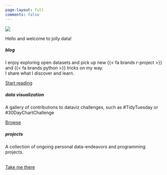 ```yaml
---
page-layout: full
comments: false
---
```


<script src="/assets/scripts/node_modules/typeit/dist/index.umd.js"></script>
<link rel="me" href="https://vis.social/@basepair" />
<link rel="me" href="https://genomic.social/@basepair" />


::: {.grid}

::: {.g-col-12 .g-col-md-10 .g-start-md-2}
![](assets/images/logo_dynamic_hero.webp)
:::

::: {.g-col-12 .g-col-md-10 .g-start-md-2}

::: {.h1 #welcome-message-title}
Hello and welcome to jolly data!
:::

::: {.h3 #welcome-message-title2}
<p class="multipleStrings"></p>
:::

:::


::: {.g-col-12 .g-col-md-4}
<div class="card mb-2">
<div class="card-body">
<h5 class="card-title">blog</h5>
<p class="card-text">I enjoy exploring open datasets and pick up new {{< fa brands r-project >}} and {{< fa brands python >}} tricks on my way.<br>I share what I discover and learn.</p>
<a href="posts.html" class="btn btn-info stretched-link">Start reading</a>
</div>
</div>
:::

::: {.g-col-12 .g-col-md-4}
<div class="card mb-2">
<div class="card-body">
<h5 class="card-title">data visualization</h5>
<p class="card-text">A gallery of contributions to dataviz challenges, such as #TidyTuesday or #30DayChartChallenge</p>
<a href="challenges.html" class="btn btn-warning stretched-link">Browse</a>
</div>
</div>
:::

::: {.g-col-12 .g-col-md-4}
<div class="card mb-2">
<div class="card-body">
<h5 class="card-title">projects</h5>
<p class="card-text">A collection of ongoing personal data-endeavors and programming projects.</p><br>
<a href="projects.html" class="btn btn-danger stretched-link">Take me there</a>
</div>
</div>
:::

:::


<script type="text/plain" cookie-consent="functionality" src="/assets/scripts/welcome.js"></script>

